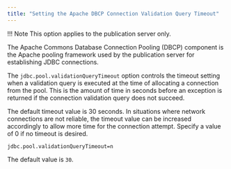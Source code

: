 ```yaml
---
title: "Setting the Apache DBCP Connection Validation Query Timeout"
---
```


<div id="setting_apache_dbcp_connection_validation_query" class="registered_link"></div>

!!! Note
    This option applies to the publication server only.

The Apache Commons Database Connection Pooling (DBCP) component is the Apache pooling framework used by the publication server for establishing JDBC connections.

The `jdbc.pool.validationQueryTimeout` option controls the timeout setting when a validation query is executed at the time of allocating a connection from the pool. This is the amount of time in seconds before an exception is returned if the connection validation query does not succeed.

The default timeout value is 30 seconds. In situations where network connections are not reliable, the timeout value can be increased accordingly to allow more time for the connection attempt. Specify a value of 0 if no timeout is desired.

`jdbc.pool.validationQueryTimeout=n`

The default value is `30`.
